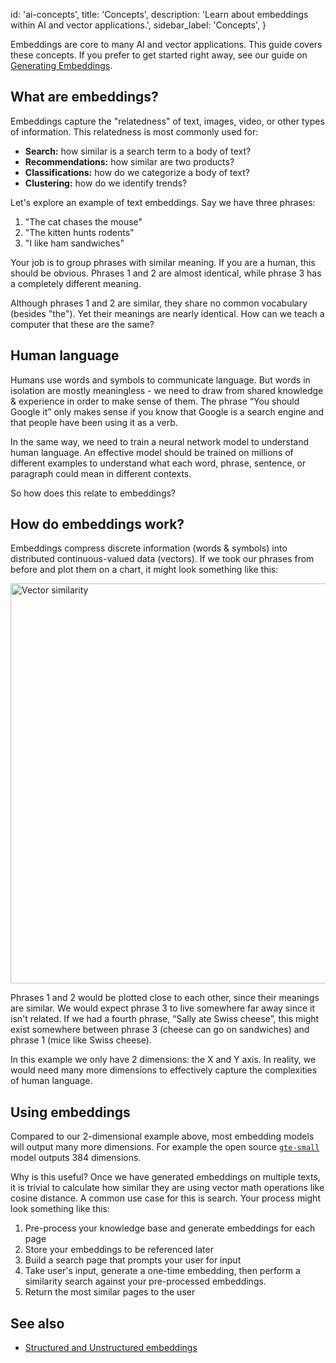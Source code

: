 
  id: 'ai-concepts',
  title: 'Concepts',
  description: 'Learn about embeddings within AI and vector applications.',
  sidebar_label: 'Concepts',
}

Embeddings are core to many AI and vector applications. This guide covers these concepts. If you prefer to get started right away, see our guide on [Generating Embeddings](/docs/guides/ai/quickstarts/generate-text-embeddings).

## What are embeddings?

Embeddings capture the "relatedness" of text, images, video, or other types of information. This relatedness is most commonly used for:

- **Search:** how similar is a search term to a body of text?
- **Recommendations:** how similar are two products?
- **Classifications:** how do we categorize a body of text?
- **Clustering:** how do we identify trends?

Let's explore an example of text embeddings. Say we have three phrases:

1. "The cat chases the mouse"
2. "The kitten hunts rodents"
3. "I like ham sandwiches"

Your job is to group phrases with similar meaning. If you are a human, this should be obvious. Phrases 1 and 2 are almost identical, while phrase 3 has a completely different meaning.

Although phrases 1 and 2 are similar, they share no common vocabulary (besides "the"). Yet their meanings are nearly identical. How can we teach a computer that these are the same?

## Human language

Humans use words and symbols to communicate language. But words in isolation are mostly meaningless - we need to draw from shared knowledge & experience in order to make sense of them. The phrase “You should Google it” only makes sense if you know that Google is a search engine and that people have been using it as a verb.

In the same way, we need to train a neural network model to understand human language. An effective model should be trained on millions of different examples to understand what each word, phrase, sentence, or paragraph could mean in different contexts.

So how does this relate to embeddings?

## How do embeddings work?

Embeddings compress discrete information (words & symbols) into distributed continuous-valued data (vectors). If we took our phrases from before and plot them on a chart, it might look something like this:

<img src="/docs/img/ai/vector-similarity.png" alt="Vector similarity" width="640" height="640" />

Phrases 1 and 2 would be plotted close to each other, since their meanings are similar. We would expect phrase 3 to live somewhere far away since it isn't related. If we had a fourth phrase, “Sally ate Swiss cheese”, this might exist somewhere between phrase 3 (cheese can go on sandwiches) and phrase 1 (mice like Swiss cheese).

In this example we only have 2 dimensions: the X and Y axis. In reality, we would need many more dimensions to effectively capture the complexities of human language.

## Using embeddings

Compared to our 2-dimensional example above, most embedding models will output many more dimensions. For example the open source [`gte-small`](https://huggingface.co/Supabase/gte-small) model outputs 384 dimensions.

Why is this useful? Once we have generated embeddings on multiple texts, it is trivial to calculate how similar they are using vector math operations like cosine distance. A common use case for this is search. Your process might look something like this:

1. Pre-process your knowledge base and generate embeddings for each page
2. Store your embeddings to be referenced later
3. Build a search page that prompts your user for input
4. Take user's input, generate a one-time embedding, then perform a similarity search against your pre-processed embeddings.
5. Return the most similar pages to the user

## See also

- [Structured and Unstructured embeddings](/docs/guides/ai/structured-unstructured)


